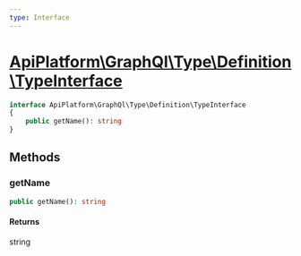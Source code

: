 ```yaml
---
type: Interface
---
```


# [ApiPlatform\GraphQl\Type\Definition\TypeInterface](/docs/v3.1/reference/GraphQl/Type/Definition/TypeInterface)



```php
interface ApiPlatform\GraphQl\Type\Definition\TypeInterface
{
    public getName(): string
}
```
## Methods

### getName



```php
public getName(): string
```

#### Returns

string
